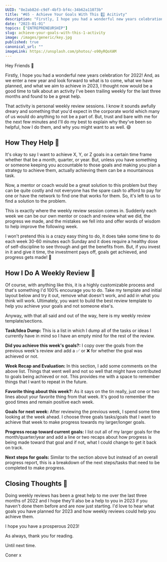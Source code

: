 ```yaml
---
UUID: "8e2ab82d-c9df-4bf3-bf4c-34b62a11073b"
title: "#65 - Achieve Your Goals With This 1️⃣ Acitivty"
description: "Firstly, I hope you had a wonderful new years celebration for 2022! And, as we enter a new year and look forward to what is to come..."
date: "2023-01-01"
topics: ["ENTREPRENEURSHIP"]
slug: achieve-your-goals-with-this-1-activity
image: /images/generic/key.jpg
published: true
canonical_url: ""
imageLink: https://unsplash.com/photos/-o90yRQoXAM
---
```


Hey Friends 👋

Firstly, I hope you had a wonderful new years celebration for 2022! And, as we enter a new year and look forward to what is to come, what we have planned, and what we aim to achieve in 2023, I thought now would be a good time to talk about an activity I've been trailing weekly for the last three months and found to be a great help.

That activity is personal weekly review sessions. I know it sounds awfully dreary and something that you'd expect in the corporate world which many of us would do anything to not be a part of. But, trust and bare with me for the next few minutes and I'll do my best to explain why they've been so helpful, how I do them, and why you might want to as well. 😄

## How They Help 🤝

It's okay to say I want to achieve X, Y, or Z goals in a certain time frame whether that be a month, quarter, or year. But, unless you have something or someone keeping you accountable to those goals and making you plan a strategy to achieve them, actually achieving them can be a mountainous task.

Now, a mentor or coach would be a great solution to this problem but they can be quite costly and not everyone has the spare cash to afford to pay for one or have the network to find one that works for them. So, it's left to us to find a solution to the problem.

This is exactly where the weekly review session comes in. Suddenly each week we can be our own mentor or coach and review what we did, the progress we made, and the mistakes we fell into and offer words of wisdom to help improve the following week.

I won't pretend this is a crazy easy thing to do, it does take some time to do each week 30-60 minutes each Sunday and it does require a healthy dose of self-discipline to see through and get the benefits from. But, if you invest in it and give it time, the investment pays off, goals get achieved, and progress gets made! 🚀

## How I Do A Weekly Review 📅

Of course, with anything like this, it is a highly customizable process and that's something I'd 100% encourage you to do. Take my template and initial layout below and try it out, remove what doesn't work, and add in what you think will work. Ultimately, you want to build the best review template to help you achieve your goals and not someone else's.

Anyway, with that all said and out of the way, here is my weekly review template/sections.

**Task/Idea Dump:** This is a list in which I dump all of the tasks or ideas I currently have in mind so I have an empty mind for the rest of the review.

**Did you achieve this week's goals?:** I copy over the goals from the previous week's review and add a ✅ or ❌ for whether the goal was achieved or not.

**Week Recap and Evaluation:** In this section, I add some comments on the above list. Things that went well and not so well that might have contributed to goals being achieved or not. This provides me with a space to remember things that I want to repeat in the future.

**Favorite thing about this week?:** As it says on the tin really, just one or two lines about your favorite thing from that week. It's good to remember the good times and remain positive each week.

**Goals for next week:** After reviewing the previous week, I spend some time looking at the week ahead. I choose three goals tasks/goals that I want to achieve that week to make progress towards my larger/longer goals.

**Progress recap toward current goals:** I list out all of my larger goals for the month/quarter/year and add a line or two recaps about how progress is being made toward that goal and if not, what I could change to get it back on track.

**Next steps for goals:** Similar to the section above but instead of an overall progress report, this is a breakdown of the next steps/tasks that need to be completed to make progress.

## Closing Thoughts 🤔

Doing weekly reviews has been a great help to me over the last three months of 2022 and I hope they'll also be a help to you in 2023 if you haven't done them before and are now just starting. I'd love to hear what goals you have planned for 2023 and how weekly reviews could help you achieve them.

I hope you have a prosperous 2023!

As always, thank you for reading.

Until next time.

Coner x
